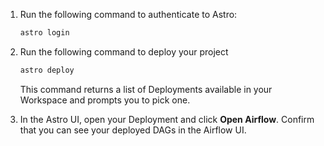 1. Run the following command to authenticate to Astro:

    ```sh
    astro login
    ```

2. Run the following command to deploy your project

    ```sh
    astro deploy
    ```

    This command returns a list of Deployments available in your Workspace and prompts you to pick one.

3. In the Astro UI, open your Deployment and click **Open Airflow**. Confirm that you can see your deployed DAGs in the Airflow UI. 
